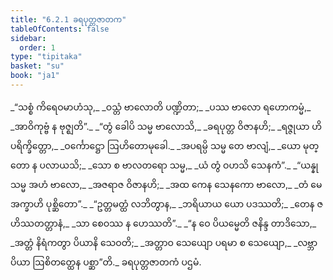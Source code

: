 ```yaml
---
title: "6.2.1 ခရပုတ္တဇာတက"
tableOfContents: false
sidebar:
  order: 1
type: "tipitaka"
basket: "su"
book: "ja1"
---
```



<DynamicBreadcrumb />

<Division number="77" book="ja1" e="ch" v="22" p="146">

<Paragraph number="1406" type="verses" book="ja1">
_“သစ္စံ ကိရေဝမာဟံသု,_  
_ဝသ္တံ ဗာလောတိ ပဏ္ဍိတာ;_  
_ပဿ ဗာလော ရဟောကမ္မံ,_  
_အာဝိကုဗ္ဗံ န ဗုဇ္ဈတိ”._  

</Paragraph>

</Division>
<Division number="78" book="ja1" e="ch" v="22" p="146">

<Paragraph number="1407" type="verses" book="ja1">
_“တွံ ခေါပိ သမ္မ ဗာလောသိ,_  
_ခရပုတ္တ ဝိဇာနဟိ;_  
_ရဇ္ဇုယာ ဟိ ပရိက္ခိတ္တော,_  
_ဝင်္ကောဋ္ဌော ဩဟိတောမုခေါ._  

</Paragraph>

</Division>
<Division number="79" book="ja1" e="ch" v="22" p="146">

<Paragraph number="1408" type="verses" book="ja1">
_အပရမ္ပိ သမ္မ တေ ဗာလျံ,_  
_ယော မုတ္တော န ပလာယသိ;_  
_သော စ ဗာလတရော သမ္မ,_  
_ယံ တွံ ဝဟသိ သေနကံ”._  

</Paragraph>

</Division>
<Division number="80" book="ja1" e="ch" v="22" p="146">

<Paragraph number="1409" type="verses" book="ja1">
_“ယန္နု သမ္မ အဟံ ဗာလော,_  
_အဇရာဇ ဝိဇာနဟိ;_  
_အထ ကေန သေနကော ဗာလော,_  
_တံ မေ အက္ခာဟိ ပုစ္ဆိတော”._  

</Paragraph>

</Division>
<Division number="81" book="ja1" e="ch" v="22" p="146">

<Paragraph number="1410" type="verses" book="ja1">
_“ဥတ္တမတ္ထံ လဘိတွာန,_  
_ဘရိယာယ ယော ပဒဿတိ;_  
_တေန ဇဟိဿတတ္တာနံ,_  
_သာ စေဝဿ န ဟေဿတိ”._  

</Paragraph>

</Division>
<Division number="82" book="ja1" e="ch" v="22" p="147">

<Paragraph number="1411" type="verses" book="ja1">
_“န ဝေ ပိယမ္မေတိ ဇနိန္ဒ တာဒိသော,_  
_အတ္တံ နိရံကတွာ ပိယာနိ သေဝတိ;_  
_အတ္တာဝ သေယျော ပရမာ စ သေယျော,_  
_လဗ္ဘာ ပိယာ ဩစိတတ္ထေန ပစ္ဆာ”တိ._  


</Paragraph>
</Division>

<Paragraph number="1412" type="center" book="ja1">
ခရပုတ္တဇာတကံ ပဌမံ.
</Paragraph>